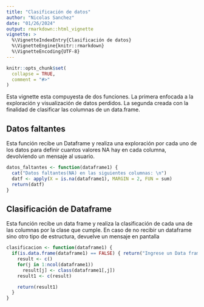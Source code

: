 ```yaml
---
title: "Clasificación de datos"
author: "Nicolas Sanchez"
date: "01/26/2024"
output: rmarkdown::html_vignette
vignette: >
  %\VignetteIndexEntry{Clasificación de datos}
  %\VignetteEngine{knitr::rmarkdown}
  %\VignetteEncoding{UTF-8}
---
```


```r
knitr::opts_chunk$set(
  collapse = TRUE,
  comment = "#>"
)
```

Esta vignette esta compuyesta de dos funciones. La primera enfocada a la exploración y visualización de datos perdidos. La segunda creada con la finalidad de clasificar las columnas de un data.frame.

## Datos faltantes
Esta función recibe un Dataframe y realiza una exploración por cada uno de los datos 
para definir cuantos valores NA hay en cada columna, devolviendo un mensaje al usuario.

```r
datos_faltantes <- function(dataframe1) {
  cat("Datos faltantes(NA) en las siguientes columnas: \n")
  datf <- apply(X = is.na(dataframe1), MARGIN = 2, FUN = sum)
  return(datf)
}
```



## Clasificación de Dataframe
Esta función recibe un data frame y realiza la clasificación de cada una de las columnas por la clase que cumple. En caso de no recibir un dataframe sino otro tipo de estructura, devuelve un mensaje en pantalla

```r
clasificacion <- function(dataframe1) {
  if(is.data.frame(dataframe1) == FALSE) { return("Ingrese un Data frame")} else {
    result <- c()
    for(j in 1:ncol(dataframe1))
      result[j] <- class(dataframe1[,j])
    result1 <- c(result)

    return(result1)
  }
}
```
